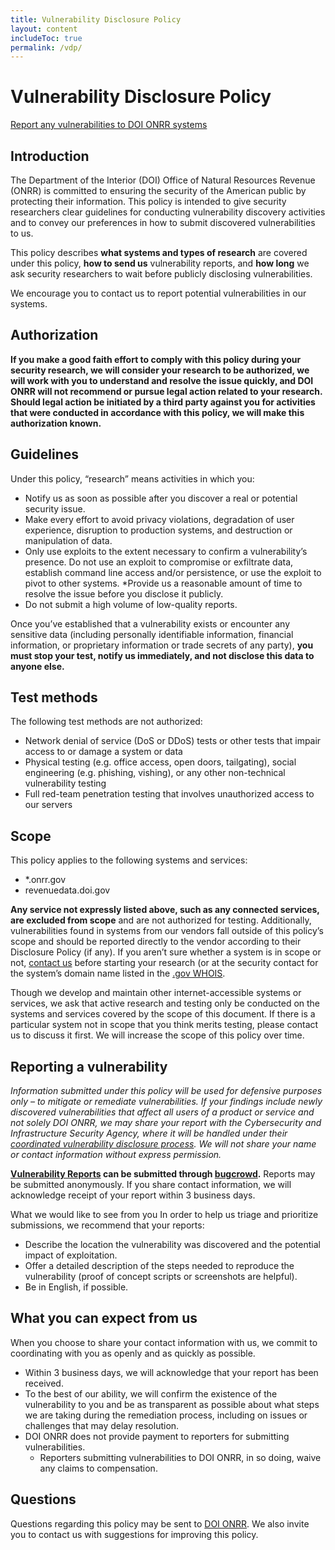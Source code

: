```yaml
---
title: Vulnerability Disclosure Policy
layout: content
includeToc: true
permalink: /vdp/
---
```


# Vulnerability Disclosure Policy
[Report any vulnerabilities to DOI ONRR systems]( https://bugcrowd.com/onrr-vdp)

## Introduction
The Department of the Interior (DOI) Office of Natural Resources Revenue (ONRR) is committed to ensuring the security of the American public by protecting their information. This policy is intended to give security researchers clear guidelines for conducting vulnerability discovery activities and to convey our preferences in how to submit discovered vulnerabilities to us.

This policy describes **what systems and types of research** are covered under this policy, **how to send us** vulnerability reports, and **how long** we ask security researchers to wait before publicly disclosing vulnerabilities.

We encourage you to contact us to report potential vulnerabilities in our systems.
## Authorization
**If you make a good faith effort to comply with this policy during your security research, we will consider your research to be authorized, we will work with you to understand and resolve the issue quickly, and DOI ONRR will not recommend or pursue legal action related to your research. Should legal action be initiated by a third party against you for activities that were conducted in accordance with this policy, we will make this authorization known.**

## Guidelines
Under this policy, “research” means activities in which you:
* Notify us as soon as possible after you discover a real or potential security issue.
* Make every effort to avoid privacy violations, degradation of user experience, disruption to production systems, and destruction or manipulation of data.
* Only use exploits to the extent necessary to confirm a vulnerability’s presence. Do not use an exploit to compromise or exfiltrate data, establish command line access and/or persistence, or use the exploit to pivot to other systems.
*Provide us a reasonable amount of time to resolve the issue before you disclose it publicly.
* Do not submit a high volume of low-quality reports.

Once you’ve established that a vulnerability exists or encounter any sensitive data (including personally identifiable information, financial information, or proprietary information or trade secrets of any party), **you must stop your test, notify us immediately, and not disclose this data to anyone else.**
## Test methods
The following test methods are not authorized:
* Network denial of service (DoS or DDoS) tests or other tests that impair access to or damage a system or data
* Physical testing (e.g. office access, open doors, tailgating), social engineering (e.g. phishing, vishing), or any other non-technical vulnerability testing
* Full red-team penetration testing that involves unauthorized access to our servers

## Scope
This policy applies to the following systems and services:
* *.onrr.gov
* revenuedata.doi.gov

**Any service not expressly listed above, such as any connected services, are excluded from scope** and are not authorized for testing. Additionally, vulnerabilities found in systems from our vendors fall outside of this policy’s scope and should be reported directly to the vendor according to their Disclosure Policy (if any). If you aren’t sure whether a system is in scope or not, [contact us]( mailto:EnterpriseITServiceDesk@bsee.gov) before starting your research (or at the security contact for the system’s domain name listed in the [.gov WHOIS]( https://domains.dotgov.gov/dotgov-web/registration/whois.xhtml).<br>

Though we develop and maintain other internet-accessible systems or services, we ask that active research and testing only be conducted on the systems and services covered by the scope of this document. If there is a particular system not in scope that you think merits testing, please contact us to discuss it first. We will increase the scope of this policy over time.

## Reporting a vulnerability
*Information submitted under this policy will be used for defensive purposes only – to mitigate or remediate vulnerabilities. If your findings include newly discovered vulnerabilities that affect all users of a product or service and not solely DOI ONRR, we may share your report with the Cybersecurity and Infrastructure Security Agency, where it will be handled under their [coordinated vulnerability disclosure process]( https://www.cisa.gov/coordinated-vulnerability-disclosure-process). We will not share your name or contact information without express permission.*<br>

**[Vulnerability Reports]( https://bugcrowd.com/onrr-vdp) can be submitted through [bugcrowd]( https://bugcrowd.com/onrr-vdp).** Reports may be submitted anonymously. If you share contact information, we will acknowledge receipt of your report within 3 business days.

What we would like to see from you
In order to help us triage and prioritize submissions, we recommend that your reports:
* Describe the location the vulnerability was discovered and the potential impact of exploitation.
* Offer a detailed description of the steps needed to reproduce the vulnerability (proof of concept scripts or screenshots are helpful).
* Be in English, if possible.

## What you can expect from us
When you choose to share your contact information with us, we commit to coordinating with you as openly and as quickly as possible.
* Within 3 business days, we will acknowledge that your report has been received.
* To the best of our ability, we will confirm the existence of the vulnerability to you and be as transparent as possible about what steps we are taking during the remediation process, including on issues or challenges that may delay resolution.
* DOI ONRR does not provide payment to reporters for submitting vulnerabilities.
  * Reporters submitting vulnerabilities to DOI ONRR, in so doing, waive any claims to compensation.

## Questions
Questions regarding this policy may be sent to [DOI ONRR](mailto:EnterpriseITServiceDesk@bsee.gov). We also invite you to contact us with suggestions for improving this policy.
